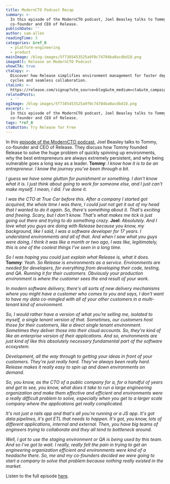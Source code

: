 ```yaml
---
title: ModernCTO Podcast Recap
summary: >-
  In this episode of the ModernCTO podcast, Joel Beasley talks to Tommy,
  co-founder and CEO of Release.
publishDate: ''
author: sam-allen
readingTime: 3
categories: &ref_0
  - platform-engineering
  - product
mainImage: /blog-images/5f7385453525a9f0c74784ba0acdbd18.png
imageAlt: Release on ModernCTO Podcast
showCTA: true
ctaCopy: >-
  Discover how Release simplifies environment management for faster deployment
  cycles and seamless collaboration.
ctaLink: >-
  https://release.com/signup?utm_source=blog&utm_medium=cta&utm_campaign=blog-cta&utm_content=moderncto-podcast-recap
relatedPosts:
  - ''
ogImage: /blog-images/5f7385453525a9f0c74784ba0acdbd18.png
excerpt: >-
  In this episode of the ModernCTO podcast, Joel Beasley talks to Tommy,
  co-founder and CEO of Release.
tags: *ref_0
ctaButton: Try Release for Free
---
```


In this [episode of the ModernCTO podcast](https://moderncto.io/tommy-mcclung/), Joel Beasley talks to Tommy, co-founder and CEO of Release. They discuss how Tommy founded Release to solve the huge problem of quickly spinning up environments, why the best entrepreneurs are always extremely persistent, and why being vulnerable goes a long way as a leader.
**Tommy**: _I know how it is to be an entrepreneur. I know the journey you've been through a bit._ 

_I guess we have some glutton for punishment or something. I don't know what it is. I just think about going to work for someone else, and I just can't make myself. I mean, I did. I've done it._

_I was the CTO at True Car before this. After a company I started got acquired, the whole time I was there, I could just not get it out of my head that I wanted to do it again. So, there's something about it. That's exciting and freeing. Scary, but I don't know. That's what makes me tick is just going out there and trying to do something crazy._
**Joel**: _Absolutely. And I love what you guys are doing with Release because you know, my background, like I said, I was a software developer for 17 years. I understand environments and all of that. And when I saw what you guys were doing, I think it was like a month or two ago, I was like, legitimately, this is one of the coolest things I've seen in a long time._

_So I was hoping you could just explain what Release is, what it does._ 
**Tommy**: _Yeah. So Release is environments as a service. Environments are needed for developers, for everything from developing their code, testing, and QA. Running it for their customers. Obviously your production environment is where the customer sees the end result of your work._

_In modern software delivery, there's all sorts of new delivery mechanisms where you might have a customer who comes to you and says, I don't want to have my data co-mingled with all of your other customers in a multi-tenant kind of environment._ 

_So, I would rather have a version of what you're selling me, isolated to myself, a single tenant version of that. Sometimes, our customers host those for their customers, like a direct single tenant environment. Sometimes they deliver those into their cloud accounts. So, they're kind of like an enterprise version of their applications. And so, environments are just kind of like this absolutely necessary fundamental part of the software ecosystem._

_Development, all the way through to getting your ideas in front of your customers. They're just really hard. They've always been really hard. Release makes it really easy to spin up and down environments on demand._ 

_So, you know, as the CTO of a public company for a, for a handful of years and got to see, you know, what does it take to run a large engineering organization and make them effective and efficient and environments were a really difficult problem to solve, especially when you get to a larger scale company where the applications get really complicated._

_It's not just a rails app and that's all you're running or a JS app. It's got data pipelines, it's got ETL that needs to happen. It's got, you know, lots of different applications, internal and external. Then, you have big teams of engineers trying to collaborate and they all tend to bottleneck around._

_Well, I got to use the staging environment or QA is being used by this team. And so I've got to wait. I really, really felt the pain in trying to get an engineering organization efficient and environments were kind of a headache there. So, me and my co-founders decided we were going to start a company to solve that problem because nothing really existed in the market._

Listen to the full episode [here](https://moderncto.io/tommy-mcclung/).
